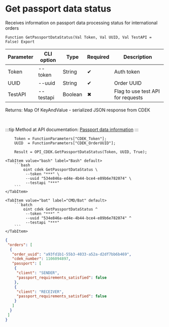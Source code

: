 ﻿---
sidebar_position: 14
description: Get passport data status and other functions to work with CDEK in the Open Integration Package, a free open-source integration library for 1C:Enterprise 8, OneScript and CLI
keywords: [1C, 1С, 1С:Enterprise, 1С:Enterprise 8.3, API, Integration, Services, Exchange, OneScript, CLI, CDEK]
---


# Get passport data status
 Receives information on passport data processing status for international orders



`Function GetPassportDataStatus(Val Token, Val UUID, Val TestAPI = False) Export`

  | Parameter | CLI option | Type | Required | Description |
  |-|-|-|-|-|
  | Token | --token | String | &#x2714; | Auth token |
  | UUID | --uuid | String | &#x2714; | Order UUID |
  | TestAPI | --testapi | Boolean | &#x2716; | Flag to use test API for requests |

  
  Returns:  Map Of KeyAndValue - serialized JSON response from CDEK

<br/>

:::tip
Method at API documentation: [Passport data information](https://api-docs.cdek.ru/55343134.html)
:::
<br/>



```bsl title="1C:Enterprise/OneScript code example"
    Token = FunctionParameters["CDEK_Token"];
    UUID  = FunctionParameters["CDEK_OrderUUID"];

    Result = OPI_CDEK.GetPassportDataStatus(Token, UUID, True);
```
 

 <Tabs>
  
    <TabItem value="bash" label="Bash" default>
        ```bash
            oint cdek GetPassportDataStatus \
             --token "***" \
             --uuid "534e846a-ed4e-4b44-bce4-e89b6e782074" \
             --testapi "***"
        ```
    </TabItem>
  
    <TabItem value="bat" label="CMD/Bat" default>
        ```batch
            oint cdek GetPassportDataStatus ^
             --token "***" ^
             --uuid "534e846a-ed4e-4b44-bce4-e89b6e782074" ^
             --testapi "***"
        ```
    </TabItem>
</Tabs>


```json title="Result"
{
 "orders": [
  {
   "order_uuid": "a93fd1b1-55b3-4033-a52a-d2df7bb6b469",
   "cdek_number": 1106094897,
   "passport": [
    {
     "client": "SENDER",
     "passport_requirements_satisfied": false
    },
    {
     "client": "RECEIVER",
     "passport_requirements_satisfied": false
    }
   ]
  }
 ]
}
```
